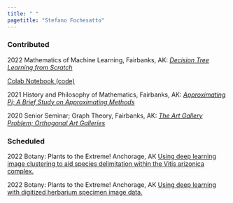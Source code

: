 ```yaml
---
title: " "
pagetitle: "Stefano Fochesatto"
---
```


<link rel="stylesheet" href="styles.css" type="text/css">
<link rel="stylesheet" href="academicicons/css/academicons.min.css"/>


### Contributed

2022 Mathematics of Machine Learning, Fairbanks, AK: [*Decision Tree Learning from Scratch*](https://bueler.github.io/M692S22/slides/fochesatto-decisiontree.pdf)

[Colab Notebook (code)](https://colab.research.google.com/drive/13DB1YlYSAZs6PdZdt9Zbs7RI9Nk4RKMn?usp=sharing)

2021 History and Philosophy of Mathematics, Fairbanks, AK: [*Approximating Pi; A Brief Study on Approximating Methods*](https://github.com/StefanoFochesatto/MATH-316/blob/main/Approximation%20Pi%20Presentation.pdf)

2020 Senior Seminar; Graph Theory, Fairbanks, AK: [*The Art Gallery Problem; Orthogonal Art Galleries*](https://github.com/StefanoFochesatto/MATH-490/blob/main/Coursework/Final%20Presentation/Final_Presentation.pdf)

### Scheduled

2022 Botany: Plants to the Extreme! Anchorage, AK [Using deep learning image clustering to aid species delimitation within the Vitis arizonica complex.](https://2022.botanyconference.org/engine/search/index.php?func=detail&aid=734)

2022 Botany: Plants to the Extreme! Anchorage, AK [Using deep learning with digitized herbarium specimen image data.](https://2022.botanyconference.org/engine/search/index.php?func=detail&aid=8)
